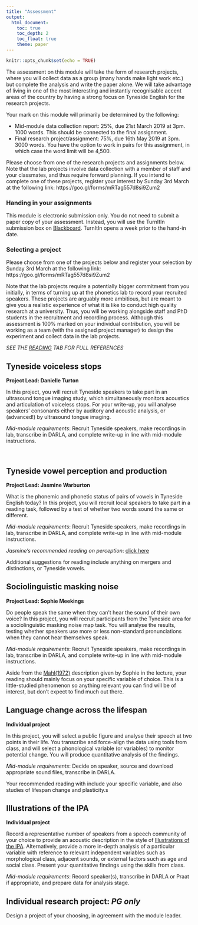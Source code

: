 ```yaml
---
title: "Assessment"
output: 
  html_document:
    toc: true
    toc_depth: 2
    toc_float: true
    theme: paper
---
```



```r
knitr::opts_chunk$set(echo = TRUE)
```
The assessment on this module will take the form of research projects, where you will collect data as a group (many hands make light work etc.) but complete the analysis and write the paper alone.  We will take advantage of living in one of the most interesting and instantly recognisable accent areas of the country by having a strong focus on Tyneside English for the research projects.


Your mark on this module will primarily be determined by the following:

* Mid-module data collection report: 25%, due 21st March 2019 at 3pm. 1000 words. This should be connected to the final assignment.
* Final research project/assignment: 75%, due 16th May 2019 at 3pm. 3000 words. You have the option to work in pairs for this assignment, in which case the word limit will be 4,500.

Please choose from one of the research projects and assignments below.  Note that the lab projects involve data collection with a member of staff and your classmates, and thus require forward planning.  If you intend to complete one of these projects, register your interest by Sunday 3rd March at the following link:
https://goo.gl/forms/mRTag557d8si9Zum2


### Handing in your assignments
This module is electronic submission only.  You do not need to submit a paper copy of your assessment. Instead, you will use the TurnItIn submission box on [Blackboard](https://blackboard.ncl.ac.uk/).  TurnItIn opens a week prior to the hand-in date.

### Selecting a project
Please choose from one of the projects below and register your selection by Sunday 3rd March at the following link:
https://goo.gl/forms/mRTag557d8si9Zum2

Note that the lab projects require a potentially bigger commitment from you initially, in terms of turning up at the phonetics lab to record your recruited speakers.  These projects are arguably more ambitious, but are meant to give you a realistic experience of what it is like to conduct high quality research at a university.  Thus, you will be working alongside staff and PhD students in the recruitment and recording process.  Although this assessment is 100% marked on your individual contribution, you will be working as a team (with the assigned project manager) to design the experiment and collect data in the lab projects.

*SEE THE [READING](reading.html) TAB FOR FULL REFERENCES*

## Tyneside voiceless stops
**Project Lead: Danielle Turton**

In this project, you will recruit Tyneside speakers to take part in an ultrasound tongue imaging study, which simultaneously monitors acoustics and articulation of voiceless stops.  For your write-up, you will analyse speakers’ consonants either by auditory and acoustic analysis, or (advanced!) by ultrasound tongue imaging.


*Mid-module requirements*: Recruit Tyneside speakers, make recordings in lab, transcribe in DARLA, and complete write-up in line with mid-module instructions.


<BR>

## Tyneside vowel perception and production
**Project Lead: Jasmine Warburton**

What is the phonemic and phonetic status of pairs of vowels in Tyneside English today?  In this project, you will recruit local speakers to take part in a reading task, followed by a test of whether two words sound the same or different.  

*Mid-module requirements*: Recruit Tyneside speakers, make recordings in lab, transcribe in DARLA, and complete write-up in line with mid-module instructions.

*Jasmine's recommended reading on perception*: [click here](https://newcastle-my.sharepoint.com/:u:/g/personal/ndmt5_newcastle_ac_uk/EVe2UL3doB9Gs-fP3_9uTEwBI6H3GiL1aX_Yjk4uOZqLgg?e=BwKvbQ)

Additional suggestions for reading include anything on mergers and distinctions, or Tyneside vowels.

## Sociolinguistic masking noise
**Project Lead: Sophie Meekings**

Do people speak the same when they can’t hear the sound of their own voice?  In this project, you will recruit participants from the Tyneside area for a sociolinguistic masking noise map task.  You will analyse the results, testing whether speakers use more or less non-standard pronunciations when they cannot hear themselves speak.

*Mid-module requirements*: Recruit Tyneside speakers, make recordings in lab, transcribe in DARLA, and complete write-up in line with mid-module instructions.

Aside from the [Mahl(1972)](https://books.google.co.uk/books?hl=en&lr=&id=bfdFBQAAQBAJ&oi=fnd&pg=PA211&dq=mahl+1972%5D&ots=Skxq9p2aEi&sig=ojKmT-zLbqBiPzxecr0yEcQg03U#v=onepage&q&f=false) description given by Sophie in the lecture, your reading should mainly focus on your specific variable of choice.  This is a little-studied phenomenon so anything relevant you can find will be of interest, but don't expect to find much out there.


## Language change across the lifespan
**Individual project**

In this project, you will select a public figure and analyse their speech at two points in their life.  You transcribe and force-align the data using tools from class, and will select a phonological variable (or variables) to monitor potential change.  You will produce quantitative analysis of the findings.

*Mid-module requirements*: Decide on speaker, source and download appropriate sound files, transcribe in DARLA.

Your recommended reading with include your specific variable, and also studies of lifespan change and plasticity.s

## Illustrations of the IPA
**Individual project**

Record a representative number of speakers from a speech community of your choice to provide an acoustic description in the style of [Illustrations of the IPA](https://www.cambridge.org/core/journals/journal-of-the-international-phonetic-association/illustrations-of-the-ipa).  Alternatively, provide a more in-depth analysis of a particular variable with reference to relevant independent variables such as morphological class, adjacent sounds, or external factors such as age and social class.  Present your quantitative findings using the skills from class.

*Mid-module requirements*: Record speaker(s), transcribe in DARLA or Praat if appropriate, and prepare data for analysis stage.


## Individual research project: *PG only*
Design a project of your choosing, in agreement with the module leader.  